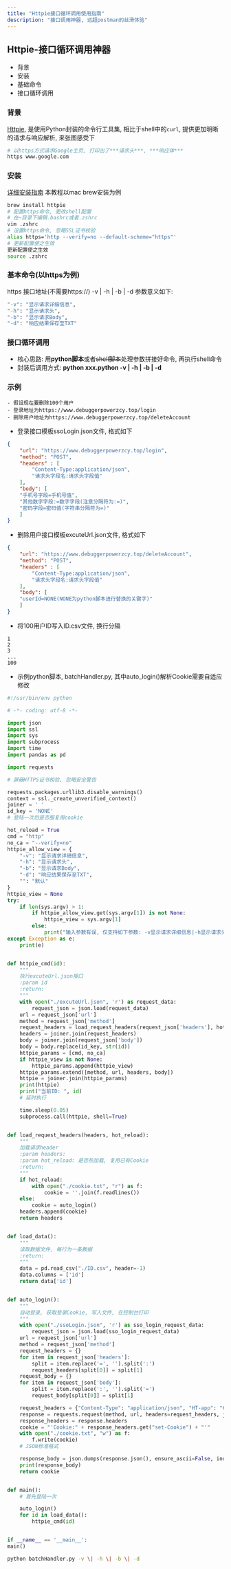 ```yaml
---
title: "Httpie接口循环调用使用指南"
description: "接口调用神器, 远超postman的丝滑体验"
---
```


## Httpie-接口循环调用神器
- 背景
- 安装
- 基础命令
- 接口循环调用

### 背景
[Httpie](https://httpie.org/doc), 是使用Python封装的命令行工具集, 相比于shell中的`curl`, 提供更加明晰的请求与响应解析, 来张图感受下

```bash
# 以https方式请求Google主页, 打印出了***请求头***, ***响应体***
https www.google.com  
```


### 安装
[详细安装指南](https://httpie.org/)
本教程以mac brew安装为例

```bash
brew install httpie
# 配置https命令, 更改shell配置
# 在~目录下编辑.bashrc或者.zshrc
vim .zshrc
# 设置https命令, 忽略SSL证书校验
alias https='http --verify=no --default-scheme="https"'
# 更新配置使之生效
更新配置使之生效
source .zshrc
```


### 基本命令(以https为例)
https 接口地址(不需要https://) -v \| -h \| -b \| -d
参数意义如下:

```bash
"-v": "显示请求详细信息",
"-h": "显示请求头",
"-b": "显示请求Body",
"-d": "响应结果保存至TXT"
```

### 接口循环调用
- 核心思路: 用**python脚本**或者~~shell脚本~~处理参数拼接好命令, 再执行shell命令
- 封装后调用方式: **python xxx.python -v \| -h \| -b \| -d**

### 示例
```plaintext
- 假设现在要删除100个用户
- 登录地址为https://www.debuggerpowerzcy.top/login
- 删除用户地址为https://www.debuggerpowerzcy.top/deleteAccount
```
- 登录接口模板ssoLogin.json文件, 格式如下
    
```json
{
    "url": "https://www.debuggerpowerzcy.top/login",
    "method": "POST",
    "headers" : [
        "Content-Type:application/json",
        "请求头字段名:请求头字段值"
    ],
    "body": [
    "手机号字段=手机号值",
    "其他数字字段:=数字字段(注意分隔符为:=)",
    "密码字段=密码值(字符串分隔符为=)"
    ]
}
```

- 删除用户接口模板excuteUrl.json文件, 格式如下

```json
{
    "url": "https://www.debuggerpowerzcy.top/deleteAccount",
    "method": "POST",
    "headers" : [
        "Content-Type:application/json",
        "请求头字段名:请求头字段值"
    ],
    "body": [
    "userId=NONE(NONE为python脚本进行替换的关键字)"
    ]
}
```

- 将100用户ID写入ID.csv文件, 换行分隔
```csv
1
2
3
...
100
```

- 示例python脚本, batchHandler.py, 其中auto_login()解析Cookie需要自适应修改
    
```python
#!/usr/bin/env python  

# -*- coding: utf-8 -*-  

import json
import ssl
import sys
import subprocess
import time
import pandas as pd

import requests

# 屏蔽HTTPS证书校验, 忽略安全警告  

requests.packages.urllib3.disable_warnings()
context = ssl._create_unverified_context()
joiner = ' '
id_key = 'NONE'
# 登陆一次后是否服复用cookie  

hot_reload = True
cmd = "http"
no_ca = "--verify=no"
httpie_allow_view = {
    "-v": "显示请求详细信息",
    "-h": "显示请求头",
    "-b": "显示请求Body",
    "-d": "响应结果保存至TXT",
    "": "默认"
}
httpie_view = None
try:
    if len(sys.argv) > 1:
        if httpie_allow_view.get(sys.argv[1]) is not None:
            httpie_view = sys.argv[1]
        else:
            print("输入参数有误, 仅支持如下参数: -v显示请求详细信息|-h显示请求头|-b显示请求Body|-d响应结果保存至TXT")
except Exception as e:
    print(e)


def httpie_cmd(id):
    """
    执行excuteUrl.json接口
    :param id
    :return:
    """
    with open("./excuteUrl.json", 'r') as request_data:
        request_json = json.load(request_data)
    url = request_json['url']
    method = request_json['method']
    request_headers = load_request_headers(request_json['headers'], hot_reload)
    headers = joiner.join(request_headers)
    body = joiner.join(request_json['body'])
    body = body.replace(id_key, str(id))
    httpie_params = [cmd, no_ca]
    if httpie_view is not None:
        httpie_params.append(httpie_view)
    httpie_params.extend([method, url, headers, body])
    httpie = joiner.join(httpie_params)
    print(httpie)
    print("当前ID: ", id)
    # 延时执行  

    time.sleep(0.05)
    subprocess.call(httpie, shell=True)


def load_request_headers(headers, hot_reload):
    """
    加载请求header
    :param headers:
    :param hot_reload: 是否热加载, 复用已有Cookie
    :return:
    """
    if hot_reload:
        with open("./cookie.txt", "r") as f:
            cookie = ''.join(f.readlines())
    else:
        cookie = auto_login()
    headers.append(cookie)
    return headers


def load_data():
    """
    读取数据文件, 每行为一条数据
    :return:
    """
    data = pd.read_csv("./ID.csv", header=-1)
    data.columns = ['id']
    return data['id']


def auto_login():
    """
    自动登录, 获取登录Cookie, 写入文件, 在控制台打印
    """
    with open("./ssoLogin.json", 'r') as sso_login_request_data:
        request_json = json.load(sso_login_request_data)
    url = request_json['url']
    method = request_json['method']
    request_headers = {}
    for item in request_json['headers']:
        split = item.replace('=', '').split(':')
        request_headers[split[0]] = split[1]
    request_body = {}
    for item in request_json['body']:
        split = item.replace(':', '').split('=')
        request_body[split[0]] = split[1]

    request_headers = {"Content-Type": "application/json", "HT-app": "6"}
    response = requests.request(method, url, headers=request_headers, json=request_body, timeout=3, verify=False)
    response_headers = response.headers
    cookie = "'Cookie:" + response_headers.get("set-Cookie") + "'"
    with open("./cookie.txt", "w") as f:
        f.write(cookie)
    # JSON标准格式 

    response_body = json.dumps(response.json(), ensure_ascii=False, indent=4)
    print(response_body)
    return cookie


def main():
    # 首先登陆一次  

    auto_login()
    for id in load_data():
        httpie_cmd(id)


if __name__ == '__main__':
main()

```

```bash
python batchHandler.py -v \| -h \| -b \| -d
```